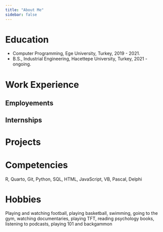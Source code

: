 ```yaml
---
title: "About Me"
sidebar: false 
---
```


# Education

-   Computer Programming, Ege University, Turkey, 2019 - 2021.
-   B.S., Industrial Engineering, Hacettepe University, Turkey, 2021 - ongoing.

# Work Experience

## Employements

## Internships

# Projects

# Competencies

R, Quarto, Git, Python, SQL, HTML, JavaScript, VB, Pascal, Delphi

# Hobbies

Playing and watching football, playing basketball, swimming, going to the gym, watching documentaries, playing TFT, reading psychology books, listening to podcasts, playing 101 and backgammon
